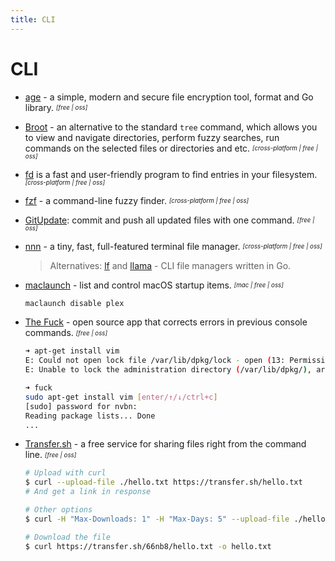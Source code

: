 ```yaml
---
title: CLI
---
```


# CLI

- [age](https://github.com/FiloSottile/age) - a simple, modern and secure file encryption tool, format and Go library. <sub><sup>*[free | oss]*</sup></sub>

- [Broot](https://github.com/Canop/broot) - an alternative to the standard `tree` command, which allows you to view and navigate directories, perform fuzzy searches, run commands on the selected files or directories and etc. <sub><sup>*[cross-platform | free | oss]*</sup></sub>

- [fd](https://github.com/sharkdp/fd) is a fast and user-friendly program to find entries in your filesystem. <sub><sup>*[cross-platform | free | oss]*</sup></sub>

- [fzf](https://github.com/junegunn/fzf) - a command-line fuzzy finder. <sub><sup>*[cross-platform | free | oss]*</sup></sub>

- [GitUpdate](https://github.com/nikitavoloboev/gitupdate): commit and push all updated files with one command. <sub><sup>*[free | oss]*</sup></sub>

- [nnn](https://github.com/jarun/nnn) - a tiny, fast, full-featured terminal file manager. <sub><sup>*[cross-platform | free | oss]*</sup></sub>
  > Alternatives: [lf](https://github.com/gokcehan/lf) and [llama](https://github.com/antonmedv/llama) - CLI file managers written in Go.

- [maclaunch](https://github.com/hazcod/maclaunch) - list and control macOS startup items. <sub><sup>*[mac | free | oss]*</sup></sub>
  ```bash
  maclaunch disable plex
  ```

- [The Fuck](https://github.com/nvbn/thefuck) - open source app that corrects errors in previous console commands. <sub><sup>*[free | oss]*</sup></sub>
  ```bash
  ➜ apt-get install vim
  E: Could not open lock file /var/lib/dpkg/lock - open (13: Permission denied)
  E: Unable to lock the administration directory (/var/lib/dpkg/), are you root?

  ➜ fuck
  sudo apt-get install vim [enter/↑/↓/ctrl+c]
  [sudo] password for nvbn:
  Reading package lists... Done
  ...
  ```

- [Transfer.sh](https://transfer.sh) - a free service for sharing files right from the command line. <sub><sup>*[free | oss]*</sup></sub>
  ```bash
  # Upload with curl
  $ curl --upload-file ./hello.txt https://transfer.sh/hello.txt  
  # And get a link in response

  # Other options
  $ curl -H "Max-Downloads: 1" -H "Max-Days: 5" --upload-file ./hello.txt https://transfer.sh/hello.txt

  # Download the file 
  $ curl https://transfer.sh/66nb8/hello.txt -o hello.txt
  ```
